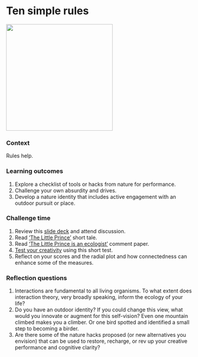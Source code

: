 # Ten simple rules {#rules}  

![](./rules.png){width=3in}   

### Context {-}  
Rules help.       



### Learning outcomes {-}  
1. Explore a checklist of tools or hacks from nature for performance.   
2. Challenge your own absurdity and drives.     
3. Develop a nature identity that includes active engagement with an outdoor pursuit or place.    

### Challenge time {-}  
1. Review this [slide deck](https://figshare.com/articles/presentation/Nature_hacks_for_life/16878808) and attend discussion.  
2. Read ['The Little Prince'](https://www.goodreads.com/book/show/157993.The_Little_Prince) short tale.    
2. Read ['The Little Prince is an ecologist'](https://ojs.library.queensu.ca/index.php/IEE/article/view/15122) comment paper.  
3. [Test your creativity](http://www.testmycreativity.com) using this short test.  
4. Reflect on your scores and the radial plot and how connectedness can enhance some of the measures.      


### Reflection questions {-}  
1. Interactions are fundamental to all living organisms. To what extent does interaction theory, very broadly speaking, inform the ecology of your life?   
2. Do you have an outdoor identity?  If you could change this view, what would you innovate or augment for this self-vision? Even one mountain climbed makes you a climber. Or one bird spotted and identified a small step to becoming a birder.    
3. Are there some of the nature hacks proposed (or new alternatives you envision) that can be used to restore, recharge, or rev up your creative performance and cognitive clarity?    
